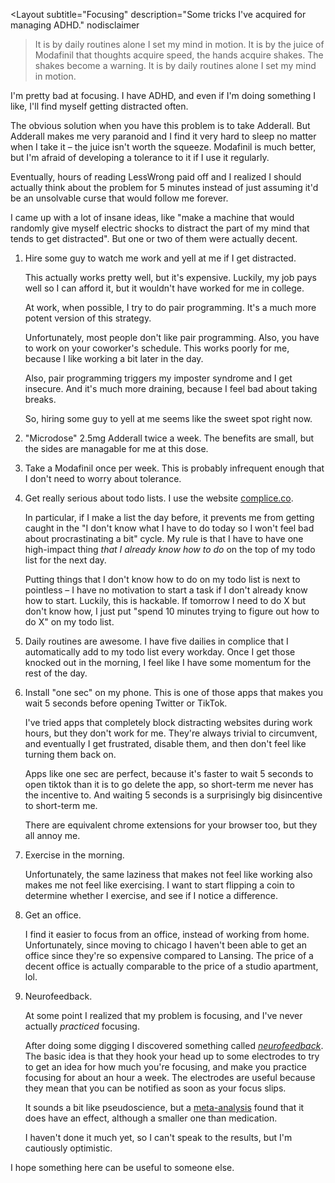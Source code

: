 <Layout
  subtitle="Focusing"
  description="Some tricks I've acquired for managing ADHD."
  nodisclaimer
>

> It is by daily routines alone I set my mind in motion. It is by the juice of Modafinil that thoughts acquire speed, the hands acquire shakes. The shakes become a warning. It is by daily routines alone I set my mind in motion.

I'm pretty bad at focusing. I have ADHD, and even if I'm doing something I like, I'll find myself getting distracted often.

The obvious solution when you have this problem is to take Adderall. 
But Adderall makes me very paranoid and I find it very hard to sleep no matter when I take it – the juice isn't worth the squeeze.
Modafinil is much better, but I'm afraid of developing a tolerance to it if I use it regularly.

Eventually, hours of reading LessWrong paid off and I realized I should actually think about the problem for 5 minutes instead of just assuming it'd be an unsolvable curse that would follow me forever.

I came up with a lot of insane ideas, like "make a machine that would randomly give myself electric shocks to distract the part of my mind that tends to get distracted". But one or two of them were actually decent.

1. Hire some guy to watch me work and yell at me if I get distracted.

   This actually works pretty well, but it's expensive. Luckily, my job pays well so I can afford it, but it wouldn't have worked for me in college.

   At work, when possible, I try to do pair programming. It's a much more potent version of this strategy. 

   Unfortunately, most people don't like pair programming. Also, you have to work on your coworker's schedule. This works poorly for me, because I like working a bit later in the day.

   Also, pair programming triggers my imposter syndrome and I get insecure. And it's much more draining, because I feel bad about taking breaks. 

   So, hiring some guy to yell at me seems like the sweet spot right now.

2. "Microdose" 2.5mg Adderall twice a week. The benefits are small, but the sides are managable for me at this dose.

3. Take a Modafinil once per week. This is probably infrequent enough that I don't need to worry about tolerance.

4. Get really serious about todo lists. I use the website [complice.co](https://complice.co/).

   In particular, if I make a list the day before, it prevents me from getting caught in the "I don't know what I have to do today so I won't feel bad about procrastinating a bit" cycle. My rule is that I have to have one high-impact thing *that I already know how to do* on the top of my todo list for the next day. 
   
   Putting things that I don't know how to do on my todo list is next to pointless – I have no motivation to start a task if I don't already know how to start. Luckily, this is hackable. If tomorrow I need to do X but don't know how, I just put "spend 10 minutes trying to figure out how to do X" on my todo list.

5. Daily routines are awesome. I have five dailies in complice that I automatically add to my todo list every workday. Once I get those knocked out in the morning, I feel like I have some momentum for the rest of the day.

6. Install "one sec" on my phone. This is one of those apps that makes you wait 5 seconds before opening Twitter or TikTok. 

   I've tried apps that completely block distracting websites during work hours, but they don't work for me. They're always trivial to circumvent, and eventually I get frustrated, disable them, and then don't feel like turning them back on.

   Apps like one sec are perfect, because it's faster to wait 5 seconds to open tiktok than it is to go delete the app, so short-term me never has the incentive to. And waiting 5 seconds is a surprisingly big disincentive to short-term me.

   There are equivalent chrome extensions for your browser too, but they all annoy me.

7. Exercise in the morning.

   Unfortunately, the same laziness that makes not feel like working also makes me not feel like exercising. 
   I want to start flipping a coin to determine whether I exercise, and see if I notice a difference.

8. Get an office.

   I find it easier to focus from an office, instead of working from home. Unfortunately, since moving to chicago I haven't been able to get an office since they're so expensive compared to Lansing. 
   The price of a decent office is actually comparable to the price of a studio apartment, lol.

9. Neurofeedback.

   At some point I realized that my problem is focusing, and I've never actually *practiced* focusing.

   After doing some digging I discovered something called *[neurofeedback](https://en.wikipedia.org/wiki/Neurofeedback)*. 
   The basic idea is that they hook your head up to some electrodes to try to get an idea for how much you're focusing, and make you practice focusing for about an hour a week.
   The electrodes are useful because they mean that you can be notified as soon as your focus slips.

   It sounds a bit like pseudoscience, but a [meta-analysis](https://www.ncbi.nlm.nih.gov/pmc/articles/PMC6404655/) found that it does have an effect, although a smaller one than medication. 
   
   I haven't done it much yet, so I can't speak to the results, but I'm cautiously optimistic. 

I hope something here can be useful to someone else.

</Layout>
